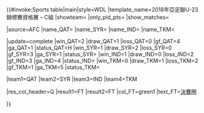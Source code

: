 {{#invoke:Sports table|main|style=WDL
|template_name=2018年亞足聯U-23錦標賽資格賽 – C組
|showteam={{{showteam}}} |only_pld_pts={{{only_pld_pts}}} |show_matches={{{show_matches}}}

|source=AFC
|name_QAT={{fbu|23|QAT}}
|name_SYR={{fbu|23|SYR}}
|name_IND={{fbu|23|IND}}
|name_TKM={{fbu|23|TKM}}

<!--UPDATE standings below (including date)-->
|update=complete
|win_QAT=2 |draw_QAT=1 |loss_QAT=0 |gf_QAT=4 |ga_QAT=1 |status_QAT=H
|win_SYR=1 |draw_SYR=2 |loss_SYR=0 |gf_SYR=3 |ga_SYR=1 |status_SYR=
|win_IND=1 |draw_IND=0 |loss_IND=2 |gf_IND=3 |ga_IND=4 |status_IND=
|win_TKM=0 |draw_TKM=1 |loss_TKM=2 |gf_TKM=1 |ga_TKM=5 |status_TKM=

<!--UPDATE positions below (check tiebreakers)-->
|team1=QAT |team2=SYR |team3=IND |team4=TKM


<!--UPDATE qualifications below (after 2nd place qualify or cannot qualify to final tournament)-->
|res_col_header=Q
|result1=FT |result2=FT
|col_FT=green1 |text_FT=[[2018年亞足聯U-23錦標賽|決賽圈]]


}}